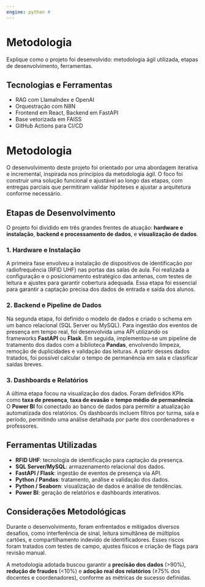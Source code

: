 ```yaml
---
engine: python # 
---
```


# Metodologia

Explique como o projeto foi desenvolvido: metodologia ágil utilizada, etapas de desenvolvimento, ferramentas.

## Tecnologias e Ferramentas

- RAG com LlamaIndex e OpenAI
- Orquestração com N8N
- Frontend em React, Backend em FastAPI
- Base vetorizada em FAISS
- GitHub Actions para CI/CD

# Metodologia

O desenvolvimento deste projeto foi orientado por uma abordagem iterativa e incremental, inspirada nos princípios da metodologia ágil. O foco foi construir uma solução funcional e ajustável ao longo das etapas, com entregas parciais que permitiram validar hipóteses e ajustar a arquitetura conforme necessário.

## Etapas de Desenvolvimento

O projeto foi dividido em três grandes frentes de atuação: **hardware e instalação**, **backend e processamento de dados**, e **visualização de dados**.

### 1. Hardware e Instalação

A primeira fase envolveu a instalação de dispositivos de identificação por radiofrequência (RFID UHF) nas portas das salas de aula. Foi realizada a configuração e o posicionamento estratégico das antenas, com testes de leitura e ajustes para garantir cobertura adequada. Essa etapa foi essencial para garantir a captação precisa dos dados de entrada e saída dos alunos.

### 2. Backend e Pipeline de Dados

Na segunda etapa, foi definido o modelo de dados e criado o schema em um banco relacional (SQL Server ou MySQL). Para ingestão dos eventos de presença em tempo real, foi desenvolvida uma API utilizando os frameworks **FastAPI** ou **Flask**. Em seguida, implementou-se um pipeline de tratamento dos dados com a biblioteca **Pandas**, envolvendo limpeza, remoção de duplicidades e validação das leituras. A partir desses dados tratados, foi possível calcular o tempo de permanência em sala e classificar saídas breves.

### 3. Dashboards e Relatórios

A última etapa focou na visualização dos dados. Foram definidos KPIs como **taxa de presença**, **taxa de evasão** e **tempo médio de permanência**. O **Power BI** foi conectado ao banco de dados para permitir a atualização automatizada dos relatórios. Os dashboards incluem filtros por turma, sala e período, permitindo uma análise detalhada por parte dos coordenadores e professores.

## Ferramentas Utilizadas

- **RFID UHF**: tecnologia de identificação para captação da presença.
- **SQL Server/MySQL**: armazenamento relacional dos dados.
- **FastAPI / Flask**: ingestão de eventos de presença via API.
- **Python / Pandas**: tratamento, análise e validação dos dados.
- **Python / Seaborn**: visualização de dados e análise de tendências.
- **Power BI**: geração de relatórios e dashboards interativos.

## Considerações Metodológicas

Durante o desenvolvimento, foram enfrentados e mitigados diversos desafios, como interferência de sinal, leitura simultânea de múltiplos cartões, e compartilhamento indevido de identificadores. Esses riscos foram tratados com testes de campo, ajustes físicos e criação de flags para revisão manual.

A metodologia adotada buscou garantir a **precisão dos dados** (>90%), **redução de fraudes** (<10%) e **adoção real dos relatórios** (≥75% dos docentes e coordenadores), conforme as métricas de sucesso definidas.


